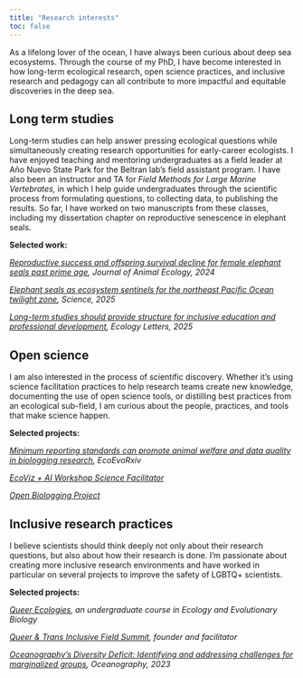 ```yaml
---
title: "Research interests"
toc: false 
---
```


As a lifelong lover of the ocean, I have always been curious about deep sea ecosystems. Through the course of my PhD, I have become interested in how long-term ecological research, open science practices, and inclusive research and pedagogy can all contribute to more impactful and equitable discoveries in the deep sea.

## Long term studies

Long-term studies can help answer pressing ecological questions while simultaneously creating research opportunities for early-career ecologists. I have enjoyed teaching and mentoring undergraduates as a field leader at Año Nuevo State Park for the Beltran lab's field assistant program. I have also been an instructor and TA for *Field Methods for Large Marine Vertebrates,* in which I help guide undergraduates through the scientific process from formulating questions, to collecting data, to publishing the results. So far, I have worked on two manuscripts from these classes, including my dissertation chapter on reproductive senescence in elephant seals.

**Selected work:**

[*Reproductive success and offspring survival decline for female elephant seals past prime age*](https://besjournals.onlinelibrary.wiley.com/doi/10.1111/1365-2656.14226)*, Journal of Animal Ecology, 2024*

[*Elephant seals as ecosystem sentinels for the northeast Pacific Ocean twilight zone*](https://www.science.org/doi/10.1126/science.adp2244)*, Science, 2025*

[*Long-term studies should provide structure for inclusive education and professional development*](https://doi.org/10.1111/ele.14482)*, Ecology Letters, 2025*

## Open science

I am also interested in the process of scientific discovery. Whether it's using science facilitation practices to help research teams create new knowledge, documenting the use of open science tools, or distilling best practices from an ecological sub-field, I am curious about the people, practices, and tools that make science happen.

**Selected projects:**

[*Minimum reporting standards can promote animal welfare and data quality in biologging research*](https://ecoevorxiv.org/repository/view/6784/)*, EcoEvoRxiv*

[*EcoViz + AI Workshop Science Facilitator*](https://harmless-dolomite-426.notion.site/ac0866fc656441d7a26c071ad528ed15?v=8f6278b036774b7b86e969dbc31e3de4)

[*Open Biologging Project*](https://flukeandfeather.github.io/openbiologging/)

## Inclusive research practices

I believe scientists should think deeply not only about their research questions, but also about how their research is done. I'm passionate about creating more inclusive research environments and have worked in particular on several projects to improve the safety of LGBTQ+ scientists.

**Selected projects:**

[*Queer Ecologies*](https://allisonpayne.github.io/queerecologies/)*, an undergraduate course in Ecology and Evolutionary Biology*

[*Queer & Trans Inclusive Field Summit*](https://jasper-cat-921.notion.site/43bde69971c8403d91cb2f9a4fb18e75?v=16b6c3408d514d34ada36ebf36d1db99)*, founder and facilitator*

[*Oceanography's Diversity Deficit: Identifying and addressing challenges for marginalized groups*](https://tos.org/oceanography/assets/docs/36-4-payne.pdf)*, Oceanography, 2023*
